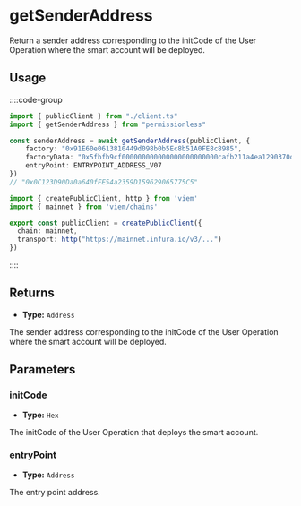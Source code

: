 # getSenderAddress

Return a sender address corresponding to the initCode of the User Operation where the smart account will be deployed.

## Usage

::::code-group

```ts [example.ts]
import { publicClient } from "./client.ts"
import { getSenderAddress } from "permissionless"

const senderAddress = await getSenderAddress(publicClient, {
    factory: "0x91E60e0613810449d098b0b5Ec8b51A0FE8c8985",
    factoryData: "0x5fbfb9cf000000000000000000000000cafb211a4ea1290370d43732fed4da817a2e11ed0000000000000000000000000000000000000000000000000000000000000000"
    entryPoint: ENTRYPOINT_ADDRESS_V07
})
// "0x0C123D90Da0a640fFE54a2359D159629065775C5"
```

```ts [client.ts]
import { createPublicClient, http } from 'viem'
import { mainnet } from 'viem/chains'

export const publicClient = createPublicClient({ 
  chain: mainnet,
  transport: http("https://mainnet.infura.io/v3/...")
})
```

::::

## Returns

- **Type:** `Address`

The sender address corresponding to the initCode of the User Operation where the smart account will be deployed.

## Parameters

### initCode

- **Type:** `Hex`

The initCode of the User Operation that deploys the smart account.

### entryPoint

- **Type:** `Address`

The entry point address.